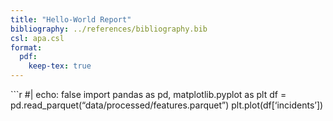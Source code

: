 ```yaml
---
title: "Hello-World Report"
bibliography: ../references/bibliography.bib
csl: apa.csl
format:
  pdf:
    keep-tex: true
---
```


```r
#| echo: false
import pandas as pd, matplotlib.pyplot as plt
df = pd.read_parquet("data/processed/features.parquet")
plt.plot(df['incidents'])
